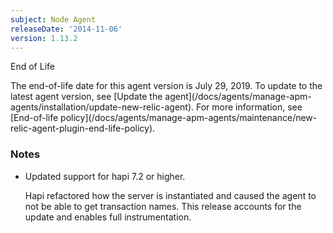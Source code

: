 ```yaml
---
subject: Node Agent
releaseDate: '2014-11-06'
version: 1.13.2
---
```


End of Life

<Callout variant="important">
  The end-of-life date for this agent version is July 29, 2019. To update to the latest agent version, see [Update the agent](/docs/agents/manage-apm-agents/installation/update-new-relic-agent). For more information, see [End-of-life policy](/docs/agents/manage-apm-agents/maintenance/new-relic-agent-plugin-end-life-policy).
</Callout>

### Notes

* Updated support for hapi 7.2 or higher.

  Hapi refactored how the server is instantiated and caused the agent to not be able to get transaction names. This release accounts for the update and enables full instrumentation.
